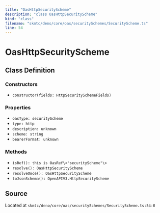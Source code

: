 ```yaml
---
title: "OasHttpSecurityScheme"
description: "class OasHttpSecurityScheme"
kind: "class"
filename: "skmtc/deno/core/oas/securitySchemes/SecurityScheme.ts"
line: 54
---
```


# OasHttpSecurityScheme

## Class Definition

### Constructors

- `constructor(fields: HttpSecuritySchemeFields)`

### Properties

- `oasType: securityScheme`
- `type: http`
- `description: unknown`
- `scheme: string`
- `bearerFormat: unknown`

### Methods

- `isRef(): this is OasRef\<"securityScheme"\>`
- `resolve(): OasHttpSecurityScheme`
- `resolveOnce(): OasHttpSecurityScheme`
- `toJsonSchema(): OpenAPIV3.HttpSecurityScheme`

## Source

Located at `skmtc/deno/core/oas/securitySchemes/SecurityScheme.ts:54:0`
